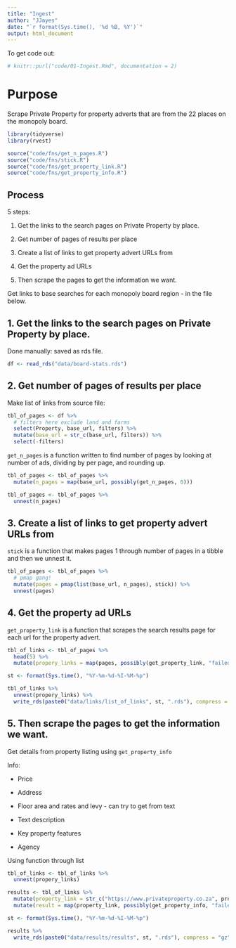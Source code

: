 ```yaml
---
title: "Ingest"
author: "JJayes"
date: "`r format(Sys.time(), '%d %B, %Y')`"
output: html_document
---
```

To get code out:
```r
# knitr::purl("code/01-Ingest.Rmd", documentation = 2)
```

# Purpose

Scrape Private Property for property adverts that are from the 22 places on the monopoly board.

```r
library(tidyverse)
library(rvest)

source("code/fns/get_n_pages.R")
source("code/fns/stick.R")
source("code/fns/get_property_link.R")
source("code/fns/get_property_info.R")
```

## Process

5 steps:

1. Get the links to the search pages on Private Property by place.

2. Get number of pages of results per place

3. Create a list of links to get property advert URLs from

4. Get the property ad URLs

5. Then scrape the pages to get the information we want.

Get links to base searches for each monopoly board region - in the file below.

## 1. Get the links to the search pages on Private Property by place.

Done manually: saved as rds file.

```r
df <- read_rds("data/board-stats.rds")
```

## 2. Get number of pages of results per place

Make list of links from source file:

```r
tbl_of_pages <- df %>% 
  # filters here exclude land and farms
  select(Property, base_url, filters) %>% 
  mutate(base_url = str_c(base_url, filters)) %>% 
  select(-filters)
```

`get_n_pages` is a function written to find number of pages by looking at number of ads, dividing by per page, and rounding up.

```r
tbl_of_pages <- tbl_of_pages %>% 
  mutate(n_pages = map(base_url, possibly(get_n_pages, 0)))

tbl_of_pages <- tbl_of_pages %>%
  unnest(n_pages)
```

## 3. Create a list of links to get property advert URLs from

`stick` is a function that makes pages 1 through number of pages in a tibble and then we unnest it.

```r
tbl_of_pages <- tbl_of_pages %>%
  # pmap gang!
  mutate(pages = pmap(list(base_url, n_pages), stick)) %>%
  unnest(pages)
```


## 4. Get the property ad URLs

`get_property_link` is a function that scrapes the search results page for each url for the property advert.

```r
tbl_of_links <- tbl_of_pages %>%
  head(5) %>%
  mutate(propery_links = map(pages, possibly(get_property_link, "failed")))

st <- format(Sys.time(), "%Y-%m-%d-%I-%M-%p")

tbl_of_links %>% 
  unnest(propery_links) %>% 
  write_rds(paste0("data/links/list_of_links", st, ".rds"), compress = "gz")
```

## 5. Then scrape the pages to get the information we want.

Get details from property listing using `get_property_info`

Info:

* Price

* Address

* Floor area and rates and levy - can try to get from text

* Text description

* Key property features

* Agency

Using function through list

```r
tbl_of_links <- tbl_of_links %>% 
  unnest(propery_links)

results <- tbl_of_links %>% 
  mutate(property_link = str_c("https://www.privateproperty.co.za", property_link)) %>% 
  mutate(result = map(property_link, possibly(get_property_info, "failed")))

st <- format(Sys.time(), "%Y-%m-%d-%I-%M-%p")

results %>% 
  write_rds(paste0("data/results/results", st, ".rds"), compress = "gz")

```

